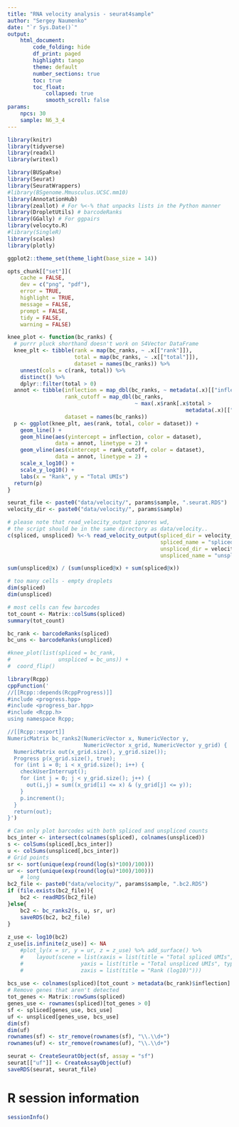 ```yaml
---
title: "RNA velocity analysis - seurat4sample"
author: "Sergey Naumenko"
date: "`r Sys.Date()`"
output:
    html_document:
        code_folding: hide
        df_print: paged
        highlight: tango
        theme: default
        number_sections: true
        toc: true
        toc_float:
            collapsed: true
            smooth_scroll: false
params:
    npcs: 30
    sample: N6_3_4
---
```



```r
library(knitr)
library(tidyverse)
library(readxl)
library(writexl)

library(BUSpaRse)
library(Seurat)
library(SeuratWrappers)
#library(BSgenome.Mmusculus.UCSC.mm10)
library(AnnotationHub)
library(zeallot) # For %<-% that unpacks lists in the Python manner
library(DropletUtils) # barcodeRanks
library(GGally) # For ggpairs
library(velocyto.R)
#library(SingleR)
library(scales)
library(plotly)

ggplot2::theme_set(theme_light(base_size = 14))

opts_chunk[["set"]](
    cache = FALSE,
    dev = c("png", "pdf"),
    error = TRUE,
    highlight = TRUE,
    message = FALSE,
    prompt = FALSE,
    tidy = FALSE,
    warning = FALSE)
```

```r
knee_plot <- function(bc_ranks) {
  # purrr pluck shorthand doesn't work on S4Vector DataFrame
  knee_plt <- tibble(rank = map(bc_ranks, ~ .x[["rank"]]), 
                     total = map(bc_ranks, ~ .x[["total"]]),
                     dataset = names(bc_ranks)) %>% 
    unnest(cols = c(rank, total)) %>% 
    distinct() %>% 
    dplyr::filter(total > 0)
  annot <- tibble(inflection = map_dbl(bc_ranks, ~ metadata(.x)[["inflection"]]),
                  rank_cutoff = map_dbl(bc_ranks, 
                                        ~ max(.x$rank[.x$total >
                                                        metadata(.x)[["inflection"]]])),
                  dataset = names(bc_ranks))
  p <- ggplot(knee_plt, aes(rank, total, color = dataset)) +
    geom_line() +
    geom_hline(aes(yintercept = inflection, color = dataset), 
               data = annot, linetype = 2) +
    geom_vline(aes(xintercept = rank_cutoff, color = dataset),
               data = annot, linetype = 2) +
    scale_x_log10() +
    scale_y_log10() +
    labs(x = "Rank", y = "Total UMIs")
  return(p)
}

seurat_file <- paste0("data/velocity/", params$sample, ".seurat.RDS")
velocity_dir <- paste0("data/velocity/", params$sample)

# please note that read_velocity_output ignores wd, 
# the script should be in the same directory as data/velocity..
c(spliced, unspliced) %<-% read_velocity_output(spliced_dir = velocity_dir,
                                                spliced_name = "spliced",
                                                unspliced_dir = velocity_dir,
                                                unspliced_name = "unspliced")

sum(unspliced@x) / (sum(unspliced@x) + sum(spliced@x))

# too many cells - empty droplets
dim(spliced)
dim(unspliced)

# most cells can few barcodes
tot_count <- Matrix::colSums(spliced)
summary(tot_count)

bc_rank <- barcodeRanks(spliced)
bc_uns <- barcodeRanks(unspliced)

#knee_plot(list(spliced = bc_rank, 
#               unspliced = bc_uns)) +
#  coord_flip()

library(Rcpp)
cppFunction('
//[[Rcpp::depends(RcppProgress)]]
#include <progress.hpp>
#include <progress_bar.hpp>
#include <Rcpp.h>
using namespace Rcpp;

//[[Rcpp::export]]
NumericMatrix bc_ranks2(NumericVector x, NumericVector y, 
                        NumericVector x_grid, NumericVector y_grid) {
  NumericMatrix out(x_grid.size(), y_grid.size());
  Progress p(x_grid.size(), true);
  for (int i = 0; i < x_grid.size(); i++) {
    checkUserInterrupt();
    for (int j = 0; j < y_grid.size(); j++) {
      out(i,j) = sum((x_grid[i] <= x) & (y_grid[j] <= y));
    }
    p.increment();
  }
  return(out);
}')

# Can only plot barcodes with both spliced and unspliced counts
bcs_inter <- intersect(colnames(spliced), colnames(unspliced))
s <- colSums(spliced[,bcs_inter])
u <- colSums(unspliced[,bcs_inter])
# Grid points
sr <- sort(unique(exp(round(log(s)*100)/100)))
ur <- sort(unique(exp(round(log(u)*100)/100)))
    # long
bc2_file <- paste0("data/velocity/", params$sample, ".bc2.RDS")
if (file.exists(bc2_file)){
    bc2 <- readRDS(bc2_file)
}else{
    bc2 <- bc_ranks2(s, u, sr, ur)
    saveRDS(bc2, bc2_file)
}
    
z_use <- log10(bc2)
z_use[is.infinite(z_use)] <- NA
    #plot_ly(x = sr, y = ur, z = z_use) %>% add_surface() %>% 
    #    layout(scene = list(xaxis = list(title = "Total spliced UMIs", type = "log"),
    #                  yaxis = list(title = "Total unspliced UMIs", type = "log"),
    #                  zaxis = list(title = "Rank (log10)")))
    
bcs_use <- colnames(spliced)[tot_count > metadata(bc_rank)$inflection]
# Remove genes that aren't detected
tot_genes <- Matrix::rowSums(spliced)
genes_use <- rownames(spliced)[tot_genes > 0]
sf <- spliced[genes_use, bcs_use]
uf <- unspliced[genes_use, bcs_use]
dim(sf)
dim(uf)
rownames(sf) <- str_remove(rownames(sf), "\\.\\d+")
rownames(uf) <- str_remove(rownames(uf), "\\.\\d+")

seurat <- CreateSeuratObject(sf, assay = "sf")
seurat[["uf"]] <- CreateAssayObject(uf)
saveRDS(seurat, seurat_file)
```

# R session information
```r
sessionInfo()
```

